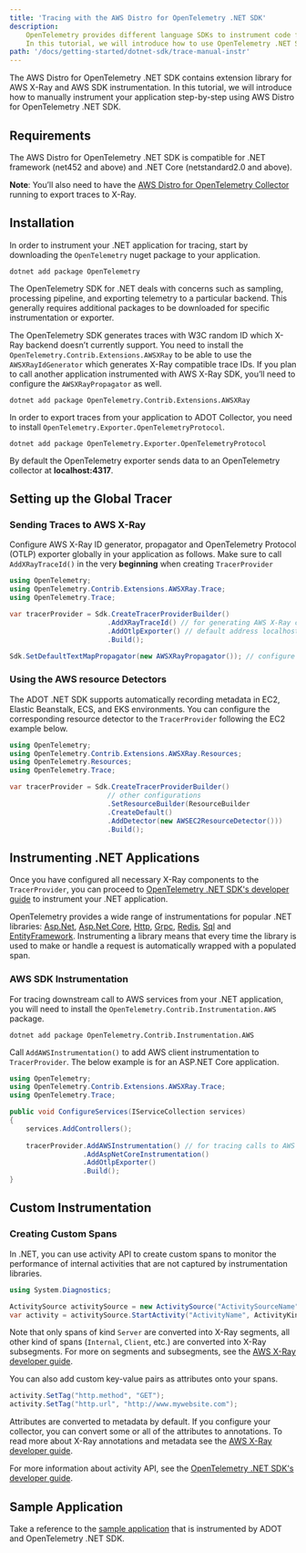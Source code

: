 ```yaml
---
title: 'Tracing with the AWS Distro for OpenTelemetry .NET SDK'
description:
    OpenTelemetry provides different language SDKs to instrument code for collecting telemetry data in the application.
    In this tutorial, we will introduce how to use OpenTelemetry .NET SDK for traces instrumentation in the application.
path: '/docs/getting-started/dotnet-sdk/trace-manual-instr'
---
```



The AWS Distro for OpenTelemetry .NET SDK contains extension library for AWS X-Ray and AWS SDK instrumentation. In this tutorial, we will introduce how to manually instrument your application step-by-step using AWS Distro for OpenTelemetry .NET SDK.

<SectionSeparator />

## Requirements

The AWS Distro for OpenTelemetry .NET SDK is compatible for .NET framework (net452 and above) and .NET Core (netstandard2.0 and above).

**Note**: You’ll also need to have the [AWS Distro for OpenTelemetry Collector](https://aws-otel.github.io/docs/getting-started/collector) running to export traces to X-Ray.

<SectionSeparator />

## Installation

In order to instrument your .NET application for tracing, start by downloading the `OpenTelemetry` nuget package to your application.

```shell
dotnet add package OpenTelemetry
```

The OpenTelemetry SDK for .NET deals with concerns such as sampling, processing pipeline, and exporting telemetry to a particular backend.
This generally requires additional packages to be downloaded for specific instrumentation or exporter.

The OpenTelemetry SDK generates traces with W3C random ID which X-Ray backend doesn’t currently support.
You need to install the `OpenTelemetry.Contrib.Extensions.AWSXRay` to be able to use the `AWSXRayIdGenerator` which generates X-Ray compatible trace IDs.
If you plan to call another application instrumented with AWS X-Ray SDK, you’ll need to configure the `AWSXRayPropagator` as well.

```shell
dotnet add package OpenTelemetry.Contrib.Extensions.AWSXRay
```

In order to export traces from your application to ADOT Collector, you need to install `OpenTelemetry.Exporter.OpenTelemetryProtocol`.

```shell
dotnet add package OpenTelemetry.Exporter.OpenTelemetryProtocol
```

By default the OpenTelemetry exporter sends data to an OpenTelemetry collector at **localhost:4317**.

<SectionSeparator />

## Setting up the Global Tracer

### Sending Traces to AWS X-Ray

Configure AWS X-Ray ID generator, propagator and OpenTelemetry Protocol (OTLP) exporter globally in your application as follows. Make sure to call `AddXRayTraceId()` in the very **beginning** when creating `TracerProvider`

```csharp
using OpenTelemetry;
using OpenTelemetry.Contrib.Extensions.AWSXRay.Trace;
using OpenTelemetry.Trace;

var tracerProvider = Sdk.CreateTracerProviderBuilder()
                        .AddXRayTraceId() // for generating AWS X-Ray compliant trace IDs
                        .AddOtlpExporter() // default address localhost:4317
                        .Build();

Sdk.SetDefaultTextMapPropagator(new AWSXRayPropagator()); // configure AWS X-Ray propagator 
```

### Using the AWS resource Detectors

The ADOT .NET SDK supports automatically recording metadata in EC2, Elastic Beanstalk, ECS, and EKS environments. You can configure the corresponding resource detector to the `TracerProvider` following the EC2 example below.

```csharp
using OpenTelemetry;
using OpenTelemetry.Contrib.Extensions.AWSXRay.Resources;
using OpenTelemetry.Resources;
using OpenTelemetry.Trace;

var tracerProvider = Sdk.CreateTracerProviderBuilder()
                        // other configurations
                        .SetResourceBuilder(ResourceBuilder
                        .CreateDefault()
                        .AddDetector(new AWSEC2ResourceDetector()))
                        .Build();
```

<SectionSeparator />

## Instrumenting .NET Applications

Once you have configured all necessary X-Ray components to the `TracerProvider`, you can proceed to [OpenTelemetry .NET SDK's developer guide](https://github.com/open-telemetry/opentelemetry-dotnet#getting-started) to instrument your .NET application. 

OpenTelemetry provides a wide range of instrumentations for popular .NET libraries: [Asp.Net](https://github.com/open-telemetry/opentelemetry-dotnet/tree/main/src/OpenTelemetry.Instrumentation.AspNet#readme), [Asp.Net Core](https://github.com/open-telemetry/opentelemetry-dotnet/tree/main/src/OpenTelemetry.Instrumentation.AspNetCore#readme), [Http](https://github.com/open-telemetry/opentelemetry-dotnet/tree/main/src/OpenTelemetry.Instrumentation.Http#readme), [Grpc](https://github.com/open-telemetry/opentelemetry-dotnet/tree/main/src/OpenTelemetry.Instrumentation.GrpcNetClient#readme), [Redis](https://github.com/open-telemetry/opentelemetry-dotnet/blob/main/src/OpenTelemetry.Instrumentation.StackExchangeRedis/README.md), [Sql](https://github.com/open-telemetry/opentelemetry-dotnet/tree/main/src/OpenTelemetry.Instrumentation.SqlClient#readme) and [EntityFramework](https://github.com/open-telemetry/opentelemetry-dotnet-contrib/tree/main/src/OpenTelemetry.Contrib.Instrumentation.EntityFrameworkCore#readme). Instrumenting a library means that every time the library is used to make or handle a request is automatically wrapped with a populated span.

### AWS SDK Instrumentation

For tracing downstream call to AWS services from your .NET application, you will need to install the `OpenTelemetry.Contrib.Instrumentation.AWS` package.

```shell
dotnet add package OpenTelemetry.Contrib.Instrumentation.AWS
```

Call `AddAWSInstrumentation()` to add AWS client instrumentation to `TracerProvider`. The below example is for an ASP.NET Core application.

```csharp
using OpenTelemetry;
using OpenTelemetry.Contrib.Extensions.AWSXRay.Trace;
using OpenTelemetry.Trace;

public void ConfigureServices(IServiceCollection services)
{
    services.AddControllers();
  
    tracerProvider.AddAWSInstrumentation() // for tracing calls to AWS services via AWS SDK for .NET
                  .AddAspNetCoreInstrumentation()
                  .AddOtlpExporter()
                  .Build();
}
```

<SectionSeparator />

## Custom Instrumentation

### Creating Custom Spans

In .NET, you can use activity API to create custom spans to monitor the performance of internal activities that are not captured by instrumentation libraries. 

```csharp
using System.Diagnostics;

ActivitySource activitySource = new ActivitySource("ActivitySourceName","ActivitySourceVersion");
var activity = activitySource.StartActivity("ActivityName", ActivityKind.Server); // this will be translated to a X-Ray Segment
```

Note that only spans of kind `Server` are converted into X-Ray segments, all other kind of spans (`Internal`, `Client`, etc.) are converted into X-Ray subsegments. For more on segments and subsegments, see the [AWS X-Ray developer guide](https://docs.aws.amazon.com/xray/latest/devguide/xray-concepts.html#xray-concepts-segments).

You can also add custom key-value pairs as attributes onto your spans. 

```csharp
activity.SetTag("http.method", "GET");
activity.SetTag("http.url", "http://www.mywebsite.com");
```

Attributes are converted to metadata by default. If you configure your collector, you can convert some or all of the attributes to annotations. To read more about X-Ray annotations and metadata see the [AWS X-Ray developer guide](https://docs.aws.amazon.com/xray/latest/devguide/xray-concepts.html#xray-concepts-annotations).

For more information about activity API, see the [OpenTelemetry .NET SDK's developer guide](https://github.com/open-telemetry/opentelemetry-dotnet/tree/main/src/OpenTelemetry.Api#instrumenting-a-libraryapplication-with-net-activity-api).

<SectionSeparator />

## Sample Application

Take a reference to the [sample application](https://github.com/aws-observability/aws-otel-dotnet/tree/main/integration-test-app) that is instrumented by ADOT and OpenTelemetry .NET SDK.
